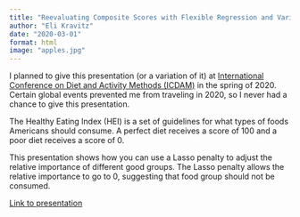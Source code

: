 ```yaml
---
title: "Reevaluating Composite Scores with Flexible Regression and Variable Selection"
author: "Eli Kravitz"
date: "2020-03-01"
format: html
image: "apples.jpg"
---
```


I planned to give this presentation (or a variation of it) at [International Conference on Diet and Activity Methods (ICDAM)](https://www.icdamportal.org) in the spring of 2020. Certain global events prevented me from traveling in 2020, so I never had a chance to give this presentation.

The Healthy Eating Index (HEI) is a set of guidelines for what types of foods Americans should consume. A perfect diet receives a score of 100 and a poor diet receives a score of 0.

This presentation shows how you can use a Lasso penalty to adjust the relative importance of different good groups. The Lasso penalty allows the relative importance to go to 0, suggesting that food group should not be consumed.

[Link to presentation](hei_variable_selection.pdf)
